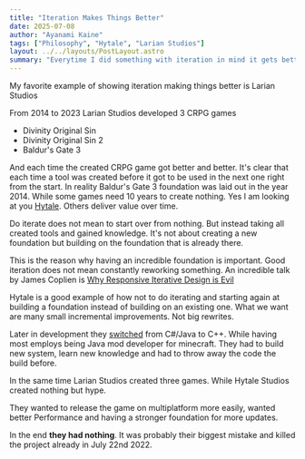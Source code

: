 ```yaml
---
title: "Iteration Makes Things Better"
date: 2025-07-08
author: "Ayanami Kaine"
tags: ["Philosophy", "Hytale", "Larian Studios"]
layout: ../../layouts/PostLayout.astro
summary: "Everytime I did something with iteration in mind it gets better each time."
---
```


My favorite example of showing iteration making things better is Larian Studios

From 2014 to 2023 Larian Studios developed 3 CRPG games
- Divinity Original Sin
- Divinity Original Sin 2
- Baldur's Gate 3

And each time the created CRPG game got better and better. It's clear that each time a tool was created before it got to be used in the next one right from the start. In reality Baldur's Gate 3 foundation was laid out in the year 2014. While some games need 10 years to create nothing. Yes I am looking at you [Hytale](https://hytale.com/news/2025/6/a-difficult-update-about-hytale). Others deliver value over time.

Do iterate does not mean to start over from nothing. But instead taking all created tools and gained knowledge. It's not about creating a new foundation but building on the foundation that is already there.

This is the reason why having an incredible foundation is important. Good iteration does not mean constantly reworking something. An incredible talk by James Coplien is [Why Responsive Iterative Design is Evil](https://www.youtube.com/watch?v=tjXrNeolmhg)

Hytale is a good example of how not to do iterating and starting again at building a foundation instead of building on an existing one. What we want are many small incremental improvements. Not big rewrites.

Later in development they [switched](https://hytale.com/news/2022/7/summer-2022-development-update) from C#/Java to C++. While having most employs being Java mod developer for minecraft. They had to build new system, learn new knowledge and had to throw away the code the build before. 

In the same time Larian Studios created three games. While Hytale Studios created nothing but hype.

They wanted to release the game on multiplatform more easily, wanted better Performance and having a stronger foundation for more updates.

In the end **they had nothing**. It was probably their biggest mistake and killed the project already in July 22nd 2022.